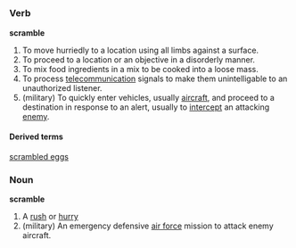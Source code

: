 =={{En}}==
===Verb===
'''scramble'''
#To move hurriedly to a location using all limbs against a surface.
#To proceed to a location or an objective in a disorderly manner.
#To mix food ingredients in a mix to be cooked into a loose mass.
#To process [[telecommunication]] signals to make them unintelligable to an unauthorized listener.
#(military) To quickly enter vehicles, usually [[aircraft]], and proceed to a destination in response to an alert, usually to [[intercept]] an attacking [[enemy]].
====Derived terms====
[[scrambled eggs]]
===Noun===
'''scramble'''
#A [[rush]] or [[hurry]]
#(military) An emergency defensive [[air force]] mission to attack enemy aircraft.